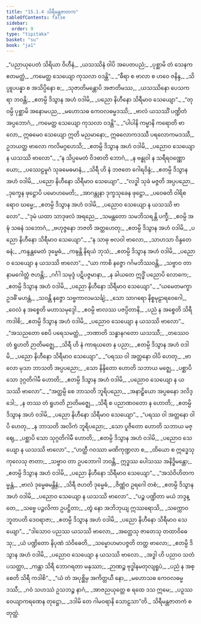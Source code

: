 ```yaml
---
title: "15.1.4 သိရီမန္တဇာတက"
tableOfContents: false
sidebar:
  order: 9
type: "tipitaka"
basket: "su"
book: "ja1"
---
```



<DynamicBreadcrumb />

<Division number="83" book="ja1">

<Paragraph number="2938" type="verses" book="ja1">
_“ပညာယုပေတံ သိရိယာ ဝိဟီနံ,_  
_ယသဿိနံ ဝါပိ အပေတပညံ;_  
_ပုစ္ဆာမိ တံ သေနက ဧတမတ္ထံ,_  
_ကမေတ္ထ သေယျော ကုသလာ ဝဒန္တိ”._  

</Paragraph>

</Division>
<Division number="84" book="ja1">

<Paragraph number="2939" type="verses" book="ja1">
_“ဓီရာ စ ဗာလာ စ ဟဝေ ဇနိန္ဒ,_  
_သိပ္ပူပပန္နာ စ အသိပ္ပိနော စ;_  
_သုဇာတိမန္တောပိ အဇာတိမဿ,_  
_ယသဿိနော ပေသကရာ ဘဝန္တိ;_  
_ဧတမ္ပိ ဒိသွာန အဟံ ဝဒါမိ,_  
_ပညော နိဟီနော သိရီမာဝ သေယျော”._  

</Paragraph>

</Division>
<Division number="85" book="ja1">

<Paragraph number="2940" type="verses" book="ja1">
_“တုဝမ္ပိ ပုစ္ဆာမိ အနောမပည,_  
_မဟောသဓ ကေဝလဓမ္မဒဿိ;_  
_ဗာလံ ယသဿိံ ပဏ္ဍိတံ အပ္ပဘောဂံ,_  
_ကမေတ္ထ သေယျော ကုသလာ ဝဒန္တိ”._  

</Paragraph>

</Division>
<Division number="86" book="ja1">

<Paragraph number="2941" book="ja1">
_“ပါပါနိ ကမ္မာနိ ကရောတိ ဗာလော,_  
ဣဓမေဝ သေယျော ဣတိ မညမာနော;_  
ဣဓလောကဒဿီ ပရလောကမဒဿီ,_  
ဥဘယတ္ထ ဗာလော ကလိမဂ္ဂဟေသိ;_  
_ဧတမ္ပိ ဒိသွာန အဟံ ဝဒါမိ,_  
_ပညောဝ သေယျော န ယသဿိ ဗာလော”._  

</Paragraph>

</Division>
<Division number="87" book="ja1">

<Paragraph number="2942" type="verses" book="ja1">
_“န သိပ္ပမေတံ ဝိဒဓာတိ ဘောဂံ,_  
_န ဗန္ဓုဝါ န သရီရဝဏ္ဏော ယော;_  
_ပဿေဠမူဂံ သုခမေဓမာနံ,_  
_သိရီ ဟိ နံ ဘဇတေ ဂေါရဝိန္ဒံ;_  
_ဧတမ္ပိ ဒိသွာန အဟံ ဝဒါမိ,_  
_ပညော နိဟီနော သိရီမာဝ သေယျော”._  

</Paragraph>

</Division>
<Division number="88" book="ja1">

<Paragraph number="2943" type="verses" book="ja1">
_“လဒ္ဓါ သုခံ မဇ္ဇတိ အပ္ပပညော,_  
_ဒုက္ခေန ဖုဋ္ဌောပိ ပမောဟမေတိ;_  
_အာဂန္တုနာ ဒုက္ခသုခေန ဖုဋ္ဌော,_  
_ပဝေဓတိ ဝါရိစရောဝ ဃမ္မေ;_  
_ဧတမ္ပိ ဒိသွာန အဟံ ဝဒါမိ,_  
_ပညောဝ သေယျော န ယသဿိ ဗာလော”._  

</Paragraph>

</Division>
<Division number="89" book="ja1">

<Paragraph number="2944" type="verses" book="ja1">
_“ဒုမံ ယထာ သာဒုဖလံ အရညေ,_  
_သမန္တတော သမဘိသရန္တိ ပက္ခီ;_  
_ဧဝမ္ပိ အဍ္ဎံ သဓနံ သဘောဂံ,_  
_ဗဟုဇ္ဇနော ဘဇတိ အတ္ထဟေတု;_  
_ဧတမ္ပိ ဒိသွာန အဟံ ဝဒါမိ,_  
_ပညော နိဟီနော သိရီမာဝ သေယျော”._  

</Paragraph>

</Division>
<Division number="90" book="ja1">

<Paragraph number="2945" type="verses" book="ja1">
_“န သာဓု ဗလဝါ ဗာလော,_  
_သာဟသာ ဝိန္ဒတေ ဓနံ;_  
_ကန္ဒန္တမေတံ ဒုမ္မေဓံ,_  
_ကဍ္ဎန္တိ နိရယံ ဘုသံ;_  
_ဧတမ္ပိ ဒိသွာန အဟံ ဝဒါမိ,_  
_ပညောဝ သေယျော န ယသဿိ ဗာလော”._  

</Paragraph>

</Division>
<Division number="91" book="ja1">

<Paragraph number="2946" type="verses" book="ja1">
_“ယာ ကာစိ နဇ္ဇော ဂင်္ဂမဘိဿဝန္တိ,_  
_သဗ္ဗာဝ တာ နာမဂေါတ္တံ ဇဟန္တိ;_  
_ဂင်္ဂါ သမုဒ္ဒံ ပဋိပဇ္ဇမာနာ,_  
_န ခါယတေ ဣဒ္ဓိံ ပညောပိ လောကေ;_  
_ဧတမ္ပိ ဒိသွာန အဟံ ဝဒါမိ,_  
_ပညော နိဟီနော သိရီမာဝ သေယျော”._  

</Paragraph>

</Division>
<Division number="92" book="ja1">

<Paragraph number="2947" type="verses" book="ja1">
_“ယမေတမက္ခာ ဥဒဓိံ မဟန္တံ,_  
_သဝန္တိ နဇ္ဇော သဗ္ဗကာလမသင်္ချံ;_  
_သော သာဂရော နိစ္စမုဠာရဝေဂေါ,_  
_ဝေလံ န အစ္စေတိ မဟာသမုဒ္ဒေါ._  

</Paragraph>

</Division>
<Division number="93" book="ja1">

<Paragraph number="2948" type="verses" book="ja1">
_ဧဝမ္ပိ ဗာလဿ ပဇပ္ပိတာနိ,_  
_ပညံ န အစ္စေတိ သိရီ ကဒါစိ;_  
_ဧတမ္ပိ ဒိသွာန အဟံ ဝဒါမိ,_  
_ပညောဝ သေယျော န ယသဿိ ဗာလော”._  

</Paragraph>

</Division>
<Division number="94" book="ja1">

<Paragraph number="2949" type="verses" book="ja1">
_“အသညတော စေပိ ပရေသမတ္ထံ,_  
_ဘဏာတိ သန္ဓာနဂတော ယသဿီ;_  
_တဿေဝ တံ ရူဟတိ ဉာတိမဇ္ဈေ,_  
_သိရီ ဟိ နံ ကာရယတေ န ပညာ;_  
_ဧတမ္ပိ ဒိသွာန အဟံ ဝဒါမိ,_  
_ပညော နိဟီနော သိရီမာဝ သေယျော”._  

</Paragraph>

</Division>
<Division number="95" book="ja1">

<Paragraph number="2950" type="verses" book="ja1">
_“ပရဿ ဝါ အတ္တနော ဝါပိ ဟေတု,_  
_ဗာလော မုသာ ဘာသတိ အပ္ပပညော;_  
_သော နိန္ဒိတော ဟောတိ သဘာယ မဇ္ဈေ,_  
_ပစ္ဆာပိ သော ဒုဂ္ဂတိဂါမီ ဟောတိ;_  
_ဧတမ္ပိ ဒိသွာန အဟံ ဝဒါမိ,_  
_ပညောဝ သေယျော န ယသဿိ ဗာလော”._  

</Paragraph>

</Division>
<Division number="96" book="ja1">

<Paragraph number="2951" type="verses" book="ja1">
_“အတ္ထမ္ပိ စေ ဘာသတိ ဘူရိပညော,_  
_အနာဠှိယော အပ္ပဓနော ဒလိဒ္ဒေါ;_  
_န တဿ တံ ရူဟတိ ဉာတိမဇ္ဈေ,_  
_သိရီ စ ပညာဏဝတော န ဟောတိ;_  
_ဧတမ္ပိ ဒိသွာန အဟံ ဝဒါမိ,_  
_ပညော နိဟီနော သိရီမာဝ သေယျော”._  

</Paragraph>

</Division>
<Division number="97" book="ja1">

<Paragraph number="2952" type="verses" book="ja1">
_“ပရဿ ဝါ အတ္တနော ဝါပိ ဟေတု,_  
_န ဘာသတိ အလိကံ ဘူရိပညော;_  
_သော ပူဇိတော ဟောတိ သဘာယ မဇ္ဈေ,_  
_ပစ္ဆာပိ သော သုဂ္ဂတိဂါမီ ဟောတိ;_  
_ဧတမ္ပိ ဒိသွာန အဟံ ဝဒါမိ,_  
_ပညောဝ သေယျော န ယသဿိ ဗာလော”._  

</Paragraph>

</Division>
<Division number="98" book="ja1">

<Paragraph number="2953" type="verses" book="ja1">
_“ဟတ္ထီ ဂဝဿာ မဏိကုဏ္ဍလာ စ,_  
_ထိယော စ ဣဒ္ဓေသု ကုလေသု ဇာတာ;_  
_သဗ္ဗာဝ တာ ဥပဘောဂါ ဘဝန္တိ,_  
ဣဒ္ဓဿ ပေါသဿ အနိဒ္ဓိမန္တော;_  
_ဧတမ္ပိ ဒိသွာန အဟံ ဝဒါမိ,_  
_ပညော နိဟီနော သိရီမာဝ သေယျော”._  

</Paragraph>

</Division>
<Division number="99" book="ja1">

<Paragraph number="2954" type="verses" book="ja1">
_“အသံဝိဟိတကမ္မန္တံ,_  
_ဗာလံ ဒုမ္မေဓမန္တိနံ;_  
_သိရီ ဇဟတိ ဒုမ္မေဓံ,_  
_ဇိဏ္ဏံဝ ဥရဂေါ တစံ;_  
_ဧတမ္ပိ ဒိသွာန အဟံ ဝဒါမိ,_  
_ပညောဝ သေယျော န ယသဿိ ဗာလော”._  

</Paragraph>

</Division>
<Division number="100" book="ja1">

<Paragraph number="2955" type="verses" book="ja1">
_“ပဉ္စ ပဏ္ဍိတာ မယံ ဘဒ္ဒန္တေ,_  
_သဗ္ဗေ ပဉ္ဇလိကာ ဥပဋ္ဌိတာ;_  
_တွံ နော အဘိဘုယျ ဣဿရောသိ,_  
_သက္ကောဝ ဘူတပတိ ဒေဝရာဇာ;_  
_ဧတမ္ပိ ဒိသွာန အဟံ ဝဒါမိ,_  
_ပညော နိဟီနော သိရီမာဝ သေယျော”._  

</Paragraph>

</Division>
<Division number="101" book="ja1">

<Paragraph number="2956" type="verses" book="ja1">
_“ဒါသောဝ ပညဿ ယသဿိ ဗာလော,_  
_အတ္ထေသု ဇာတေသု တထာဝိဓေသု;_  
_ယံ ပဏ္ဍိတော နိပုဏံ သံဝိဓေတိ,_  
_သမ္မောဟမာပဇ္ဇတိ တတ္ထ ဗာလော;_  
_ဧတမ္ပိ ဒိသွာန အဟံ ဝဒါမိ,_  
_ပညောဝ သေယျော န ယသဿိ ဗာလော._  

</Paragraph>

</Division>
<Division number="102" book="ja1">

<Paragraph number="2957" type="verses" book="ja1">
_အဒ္ဓါ ဟိ ပညာဝ သတံ ပသတ္ထာ,_  
_ကန္တာ သိရီ ဘောဂရတာ မနုဿာ;_  
_ဉာဏဉ္စ ဗုဒ္ဓါနမတုလျရူပံ,_  
_ပညံ န အစ္စေတိ သိရီ ကဒါစိ”._  

</Paragraph>

</Division>
<Division number="103" book="ja1">

<Paragraph number="2958" type="verses" book="ja1">
_“ယံ တံ အပုစ္ဆိမှ အကိတ္တယီ နော,_  
_မဟောသဓ ကေဝလဓမ္မဒဿီ;_  
_ဂဝံ သဟဿံ ဥသဘဉ္စ နာဂံ,_  
_အာဇညယုတ္တေ စ ရထေ ဒသ ဣမေ;_  
_ပဉှဿ ဝေယျာကရဏေန တုဋ္ဌော,_  
_ဒဒါမိ တေ ဂါမဝရာနိ သောဠသာ”တိ._  


</Paragraph>
</Division>

<Paragraph number="2959" type="center" book="ja1">
သိရီမန္တဇာတကံ စတုတ္ထံ.
</Paragraph>